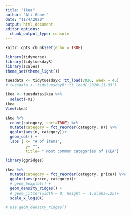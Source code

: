 ```yaml
---
title: "Ikea"
author: "Ali Guner"
date: "11/4/2020"
output: html_document
editor_options: 
  chunk_output_type: console
---
```



```r
knitr::opts_chunk$set(echo = TRUE)

library(tidyverse)
library(tidytuesdayR)
library(scales)
theme_set(theme_light())
```


```r

tuesdata <- tidytuesdayR::tt_load(2020, week = 45)
# tuesdata <- tidytuesdayR::tt_load('2020-11-03')

ikea <- tuesdata$ikea %>% 
  select(-X1)
ikea
View(ikea)
```


```r
ikea %>% 
  count(category, sort=TRUE) %>% 
  mutate(category = fct_reorder(category, n)) %>% 
  ggplot(aes(n, category))+
  geom_col() +
  labs ( x= "# of items",
         y= "",
         title= " Most common categories of IKEA")
```


```r
library(ggridges)

ikea %>% 
  mutate(category = fct_reorder(category, price)) %>% 
  ggplot(aes(price, category))+
  # geom_boxplot() +
  geom_density_ridges() +
  # geom_jitter(width = 0, height = .1,alpha=.25)+
  scale_x_log10()

# use geom_density_ridges()
```

